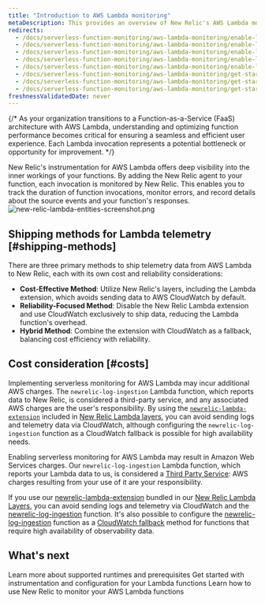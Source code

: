 ```yaml
---
title: "Introduction to AWS Lambda monitoring"
metaDescription: This provides an overview of New Relic's AWS Lambda monitoring and details how to link your accounts.
redirects:
  - /docs/serverless-function-monitoring/aws-lambda-monitoring/enable-lambda-monitoring/configure-serverless-monitoring-aws-lambda
  - /docs/serverless-function-monitoring/aws-lambda-monitoring/enable-lambda-monitoring/account-linking
  - /docs/serverless-function-monitoring/aws-lambda-monitoring/enable-lambda-monitoring/set-up-cloudwatch-logs
  - /docs/serverless-function-monitoring/aws-lambda-monitoring/enable-lambda-monitoring/enable-aws-lambda-monitoring
  - /docs/serverless-function-monitoring/aws-lambda-monitoring/enable-lambda-monitoring/instrument-example
  - /docs/serverless-function-monitoring/aws-lambda-monitoring/get-started/architecture
  - /docs/serverless-function-monitoring/aws-lambda-monitoring/get-started/compatibility-requirements-aws-lambda-monitoring
  - /docs/serverless-function-monitoring/aws-lambda-monitoring/get-started/monitoring-aws-lambda-serverless-monitoring
freshnessValidatedDate: never
---
```


{/* As your organization transitions to a Function-as-a-Service (FaaS) architecture with AWS Lambda, understanding and optimizing function performance becomes critical for ensuring a seamless and efficient user experience.  Each Lambda invocation represents a potential bottleneck or opportunity for improvement. */}

New Relic's instrumentation for AWS Lambda offers deep visibility into the inner workings of your functions. By adding the New Relic agent to your function, each invocation is monitored by New Relic. This enables you to track the duration of function invocations, monitor errors, and record details about the source events and your function's responses.
<img
  title="new-relic-lambda-entities-screenshot.png"
  alt="new-relic-lambda-entities-screenshot.png"
  src="/images/lambda_overview.webp"
/>


## Shipping methods for Lambda telemetry [#shipping-methods]

There are three primary methods to ship telemetry data from AWS Lambda to New Relic, each with its own cost and reliability considerations:

* **Cost-Effective Method**: Utilize New Relic's layers, including the Lambda extension, which avoids sending data to AWS CloudWatch by default.
* **Reliability-Focused Method**: Disable the New Relic Lambda extension and use CloudWatch exclusively to ship data, reducing the Lambda function's overhead.
* **Hybrid Method**: Combine the extension with CloudWatch as a fallback, balancing cost efficiency with reliability.

## Cost consideration [#costs]

Implementing serverless monitoring for AWS Lambda may incur additional AWS charges. The `newrelic-log-ingestion` Lambda function, which reports data to New Relic, is considered a third-party service, and any associated AWS charges are the user's responsibility. 
By using the [`newrelic-lambda-extension`](https://github.com/newrelic/newrelic-lambda-extension) included in [New Relic Lambda layers](https://github.com/newrelic/newrelic-lambda-layers), you can avoid sending logs and telemetry data via CloudWatch, although configuring the `newrelic-log-ingestion` function as a CloudWatch fallback is possible for high availability needs.

Enabling serverless monitoring for AWS Lambda may result in Amazon Web Services charges. Our `newrelic-log-ingestion` Lambda function, which reports your Lambda data to us, is considered a [Third Party Service](/docs/licenses/license-information/acceptable-use-policy/acceptable-use-policy): AWS charges resulting from your use of it are your responsibility.

If you use our [newrelic-lambda-extension](https://github.com/newrelic/newrelic-lambda-extension) bundled in our [New Relic Lambda Layers](https://github.com/newrelic/newrelic-lambda-layers), you can avoid sending logs and telemetry via CloudWatch and the [newrelic-log-ingestion](https://github.com/newrelic/aws-log-ingestion) function. It's also possible to configure the [newrelic-log-ingestion](https://github.com/newrelic/aws-log-ingestion) function as a [CloudWatch fallback](/docs/serverless-function-monitoring/aws-lambda-monitoring/instrument-lambda-function/cloud-watch-fallback/) method for functions that require high availability of observability data.

## What's next

<DocTiles>
  <DocTile title="Compatibility and requirement" path="/docs/serverless-function-monitoring/aws-lambda-monitoring/instrument-lambda-function/compatibility-requirement-lambda-monitoring">Learn more about supported runtimes and prerequisites</DocTile>
  <DocTile title="Install and configure Lambda monitoring" path="/docs/serverless-function-monitoring/aws-lambda-monitoring/instrument-lambda-function/configure-serverless-aws-monitoring" >Get started with instrumentation and configuration for your Lambda functions</DocTile>
  <DocTile title="Data and UI" path="/docs/serverless-function-monitoring/aws-lambda-monitoring/ui-data/understand-lambda-monitoring-ui/" >Learn how to use New Relic to monitor your AWS Lambda functions</DocTile>
</DocTiles>

